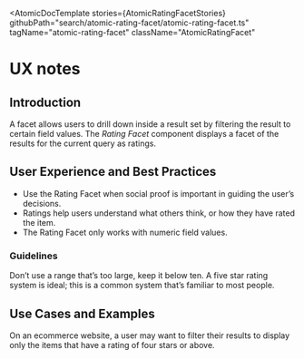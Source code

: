 
<Meta of={AtomicRatingFacetStories} />

<AtomicDocTemplate
  stories={AtomicRatingFacetStories}
  githubPath="search/atomic-rating-facet/atomic-rating-facet.ts"
  tagName="atomic-rating-facet"
  className="AtomicRatingFacet"
>
# UX notes

## Introduction

A facet allows users to drill down inside a result set by filtering the result to certain field values.
The _Rating Facet_ component displays a facet of the results for the current query as ratings.

## User Experience and Best Practices

* Use the Rating Facet when social proof is important in guiding the user’s decisions.
* Ratings help users understand what others think, or how they have rated the item.
* The Rating Facet only works with numeric field values.

### Guidelines

Don’t use a range that’s too large, keep it below ten.
A five star rating system is ideal; this is a common system that’s familiar to most people.

## Use Cases and Examples

On an ecommerce website, a user may want to filter their results to display only the items that have a rating of four stars or above.

</AtomicDocTemplate>
